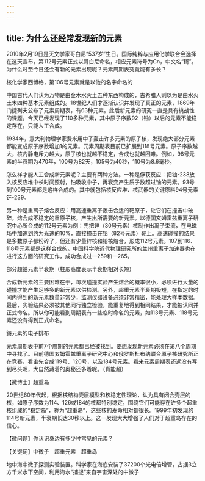 ```yaml
---
---
---
```

title: 为什么还经常发现新的元素
---




2010年2月19日是天文学家哥白尼“537岁”生日。国际纯粹与应用化学联合会选择在这天宣布，第112号元素正式以哥白尼命名，相应元素符号为Cn，中文名“鎶”。为什么时至今日还会有新的元素出现呢？元素周期表究竟能有多长？

核化学家西博格，第106号元素就是以他的名字命名的



中国古代人们认为万物是由金木水火土五种东西构成的，古希腊人则以为是由水火土木四种基本元素组成的。18世纪人们才逐渐认识并发现了真正的元素，1869年门捷列夫公布了元素周期表，有63种元素。此后新元素的研究一直是具有挑战性的课题。今天已经发现了110多种元素，其中原子序数92（铀）以后的元素不能稳定存在，只能人工合成。

1934年，意大利物理学家费米用中子轰击许多元素的原子核，发现绝大部分元素都能变成原子序数增加1的元素。元素周期表目前已扩展到118号元素。原子序数越大，核内静电斥力越大，原子核也就越不稳定，合成也就越困难。例如，98号元素的半衰期为470年，100号为82天，105号为40秒，110号为8.6毫秒。

怎么样才能人工合成新元素呢？主要有两种方法。一种是俘获反应：把铀-238放入核反应堆中长时间照射，铀吸收中子，再衰变产生质子数超过铀的元素。93号到100号元素都是这样合成的。其中就包括核反应堆、核武器的关键原料94号元素钚-239。

另一种是重离子熔合反应：用高速重离子轰击合适的靶原子，让它们在撞击中破碎，熔合成不稳定的重原子核，产生出所需要的新元素。以德国亥姆霍兹重离子研究中心所合成的112号元素为例：先把锌（30号元素）核制作出离子束流，在电磁场中加速到约为光速的10%，直接撞击在铅（82号元素）靶上。高速碰撞的结果是多数原子都粉碎了，但还有少量锌核和铅核熔合，形成112号元素。107到116、118号元素都是这样合成的。中国科学院近代物理研究所的兰州重离子加速器也在进行这方面的研究工作，成功合成过—259和—265。

部分超铀元素半衰期（柱形高度表示半衰期相对长短）



合成新元素的主要困难在于，每次碰撞实验产生熔合的概率很小，必须进行大量的碰撞才能产生足够多的新元素以供检测。另外，超重元素半衰期极短，在指定的时间内得到的新元素数量非常少，监测仪器设备必须非常精密，能处理大样本数据。最后，实验结果必须被其他同行独立检验，能重复地得到相同结果，才能被认同并正式命名。所以你可能看到周期表有一些临时命名的元素，如113号元素、118号元素还没有得到正式命名。

鎶元素的电子排布



元素周期表中前7个周期的元素都已经被找到。要想发现新元素必须在第八个周期中寻找了。目前德国亥姆霍兹重离子研究中心和俄罗斯杜布纳联合原子核研究所正在竞赛，看谁先合成119号、120号，以及184号元素。看来元素周期表还远没有写到尽头呢，大自然藏着的奥秘还多着呢。（肖能超）





【微博士】超重岛

20世纪60年代起，根据核结构壳层模型和核稳定性理论，认为具有闭合壳层的核，如原子序数为114、126或184的核都特别稳定，围绕它们可能存在许多个超重核组成的“稳定岛”，称为“超重岛”，这些核的寿命相对都很长。1999年初发现的114号新元素，半衰期长达30秒以上。这一发现大大增强了人们对于超重岛存在的信心。

【微问题】你认识身边有多少种常见的元素？

【关键词】中微子　超重元素　超重岛





地中海中微子探测实验装置。科学家在海底安装了37200个光电倍增管，占据3立方千米水下空间，利用海水“捕捉”来自宇宙深处的中微子